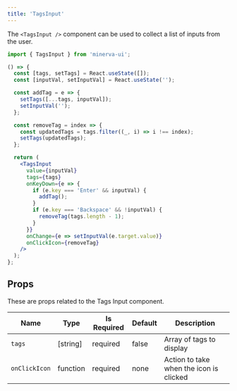 ```yaml
---
title: 'TagsInput'
---
```


The `<TagsInput />` component can be used to collect a list of inputs from the user.

```js
import { TagsInput } from 'minerva-ui';
```

```jsx live
() => {
  const [tags, setTags] = React.useState([]);
  const [inputVal, setInputVal] = React.useState('');

  const addTag = e => {
    setTags([...tags, inputVal]);
    setInputVal('');
  };

  const removeTag = index => {
    const updatedTags = tags.filter((_, i) => i !== index);
    setTags(updatedTags);
  };

  return (
    <TagsInput
      value={inputVal}
      tags={tags}
      onKeyDown={e => {
        if (e.key === 'Enter' && inputVal) {
          addTag();
        }
        if (e.key === 'Backspace' && !inputVal) {
          removeTag(tags.length - 1);
        }
      }}
      onChange={e => setInputVal(e.target.value)}
      onClickIcon={removeTag}
    />
  );
};
```

## Props

These are props related to the Tags Input component.

| Name          | Type     | Is Required | Default | Description                             |
| ------------- | -------- | ----------- | ------- | --------------------------------------- |
| `tags`        | [string] | required    | false   | Array of tags to display                |
| `onClickIcon` | function | required    | none    | Action to take when the icon is clicked |